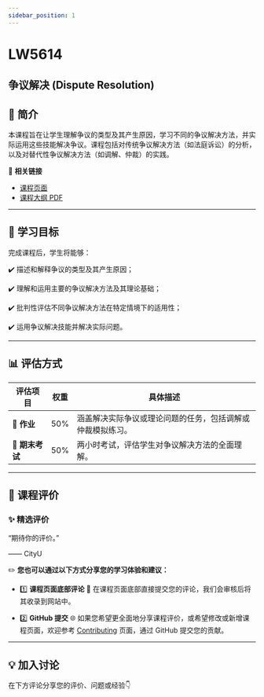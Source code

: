 ```yaml
---
sidebar_position: 1
---
```


# LW5614
## 争议解决 (Dispute Resolution)

## **📘 简介**
本课程旨在让学生理解争议的类型及其产生原因，学习不同的争议解决方法，并实际运用这些技能解决争议。课程包括对传统争议解决方法（如法庭诉讼）的分析，以及对替代性争议解决方法（如调解、仲裁）的实践。

🔗 **相关链接**
- [课程页面](https://www.cityu.edu.hk/catalogue/pg/202425/course/LW5614.htm)
- [课程大纲 PDF](https://www.cityu.edu.hk/catalogue/pg/202425/course/LW5614.pdf)

---

## **🎯 学习目标**

完成课程后，学生将能够：

✔️ 描述和解释争议的类型及其产生原因；

✔️ 理解和运用主要的争议解决方法及其理论基础；

✔️ 批判性评估不同争议解决方法在特定情境下的适用性；

✔️ 运用争议解决技能并解决实际问题。

---

## **📊 评估方式**

| **评估项目**         | **权重** | **具体描述**                                                                                       |
|---------------------|---------|---------------------------------------------------------------------------------------------------|
| **📂 作业**           | 50%     | 涵盖解决实际争议或理论问题的任务，包括调解或仲裁模拟练习。                                               |
| **📂 期末考试**       | 50%     | 两小时考试，评估学生对争议解决方法的全面理解。                                                         |

---

## **💬 课程评价**

### ✨ **精选评价**
<div className={commentStyles.commentBox}>
    <p className={commentStyles.commentText}>
        “期待你的评价。”
    </p>
    <p className={commentStyles.commentAuthor}>—— CityU</p>
</div>

✏️ **您也可以通过以下方式分享您的学习体验和建议：**

- 1️⃣ **课程页面底部评论**
💬 在课程页面底部直接提交您的评论，我们会审核后将其收录到网站中。

- 2️⃣ **GitHub 提交**
🌐 如果您希望更全面地分享课程评价，或希望修改或新增课程页面，欢迎参考 [Contributing](/contributing) 页面，通过 GitHub 提交您的贡献。

---

## **💡 加入讨论**

在下方评论分享您的评价、问题或经验👇
<Utterances />
